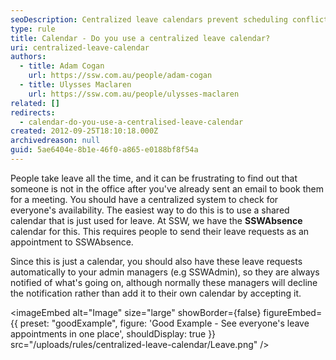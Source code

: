 ```yaml
---
seoDescription: Centralized leave calendars prevent scheduling conflicts and ensure seamless communication among team members.
type: rule
title: Calendar - Do you use a centralized leave calendar?
uri: centralized-leave-calendar
authors:
  - title: Adam Cogan
    url: https://ssw.com.au/people/adam-cogan
  - title: Ulysses Maclaren
    url: https://ssw.com.au/people/ulysses-maclaren
related: []
redirects:
  - calendar-do-you-use-a-centralised-leave-calendar
created: 2012-09-25T18:10:18.000Z
archivedreason: null
guid: 5ae6404e-8b1e-46f0-a865-e0188bf8f54a
---
```


People take leave all the time, and it can be frustrating to find out that someone is not in the office after you've already sent an email to book them for a meeting. You should have a centralized system to check for everyone's availability.
The easiest way to do this is to use a shared calendar that is just used for leave. At SSW, we have the **SSWAbsence** calendar for this. This requires people to send their leave requests as an appointment to SSWAbsence.

Since this is just a calendar, you should also have these leave requests automatically to your admin managers (e.g SSWAdmin), so they are always notified of what's going on, although normally these managers will decline the notification rather than add it to their own calendar by accepting it.

<imageEmbed
  alt="Image"
  size="large"
  showBorder={false}
  figureEmbed={{
    preset: "goodExample",
    figure: 'Good Example - See everyone\'s leave appointments in one place',
    shouldDisplay: true
  }}
  src="/uploads/rules/centralized-leave-calendar/Leave.png"
/>